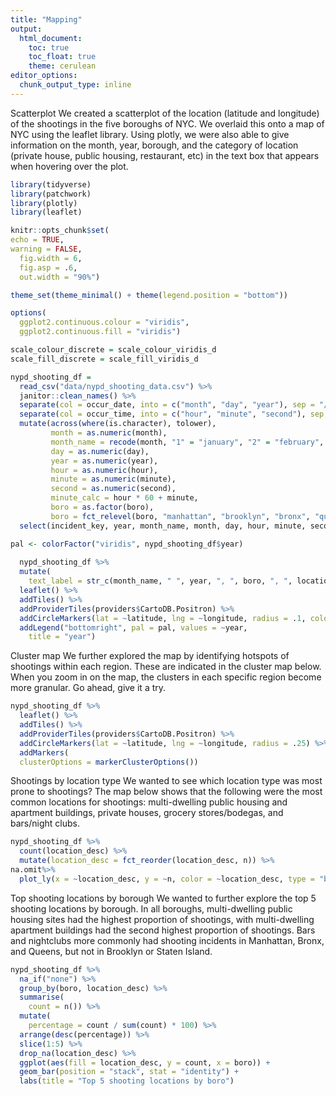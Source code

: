 ```yaml
---
title: "Mapping"
output: 
  html_document:
    toc: true
    toc_float: true
    theme: cerulean
editor_options: 
  chunk_output_type: inline
---
```


Scatterplot
We created a scatterplot of the location (latitude and longitude) of the shootings in the five boroughs of NYC. We overlaid this onto a map of NYC using the leaflet library. Using plotly, we were also able to give information on the month, year, borough, and the category of location (private house, public housing, restaurant, etc) in the text box that appears when hovering over the plot.
 
```r
library(tidyverse)
library(patchwork)
library(plotly)
library(leaflet)

knitr::opts_chunk$set(
echo = TRUE,
warning = FALSE,
  fig.width = 6,
  fig.asp = .6,
  out.width = "90%")

theme_set(theme_minimal() + theme(legend.position = "bottom"))

options(
  ggplot2.continuous.colour = "viridis",
  ggplot2.continuous.fill = "viridis")

scale_colour_discrete = scale_colour_viridis_d
scale_fill_discrete = scale_fill_viridis_d
```
```r
nypd_shooting_df = 
  read_csv("data/nypd_shooting_data.csv") %>%
  janitor::clean_names() %>%
  separate(col = occur_date, into = c("month", "day", "year"), sep = "/") %>% 
  separate(col = occur_time, into = c("hour", "minute", "second"), sep = ":") %>%
  mutate(across(where(is.character), tolower),
         month = as.numeric(month),
         month_name = recode(month, "1" = "january", "2" = "february", "3" = "march", "4" = "april", "5" = "may", "6" = "june", "7" = "july", "8" = "august", "9" = "september", "10" = "october", "11" = "november", "12" = "december"),
         day = as.numeric(day),
         year = as.numeric(year), 
         hour = as.numeric(hour),
         minute = as.numeric(minute), 
         second = as.numeric(second),
         minute_calc = hour * 60 + minute,
         boro = as.factor(boro), 
         boro = fct_relevel(boro, "manhattan", "brooklyn", "bronx", "queens", "staten island")) %>%
  select(incident_key, year, month_name, month, day, hour, minute, second, minute_calc, everything())
```

```r
pal <- colorFactor("viridis", nypd_shooting_df$year)
 
  nypd_shooting_df %>%
  mutate(
    text_label = str_c(month_name, " ", year, ", ", boro, ", ", location_desc)) %>%
  leaflet() %>%
  addTiles() %>%
  addProviderTiles(providers$CartoDB.Positron) %>%
  addCircleMarkers(lat = ~latitude, lng = ~longitude, radius = .1, color = ~pal(year), label = ~text_label) %>%
  addLegend("bottomright", pal = pal, values = ~year,
    title = "year")
```
 
Cluster map
We further explored the map by identifying hotspots of shootings within each region. These are indicated in the cluster map below. When you zoom in on the map, the clusters in each specific region become more granular. Go ahead, give it a try. 
 
```r
nypd_shooting_df %>%
  leaflet() %>%
  addTiles() %>%
  addProviderTiles(providers$CartoDB.Positron) %>%
  addCircleMarkers(lat = ~latitude, lng = ~longitude, radius = .25) %>%
  addMarkers(
  clusterOptions = markerClusterOptions())
```
 
Shootings by location type
We wanted to see which location type was most prone to shootings? The map below shows that the following were the most common locations for shootings: multi-dwelling public housing and apartment buildings, private houses, grocery stores/bodegas, and bars/night clubs.
 
```r
nypd_shooting_df %>% 
  count(location_desc) %>% 
  mutate(location_desc = fct_reorder(location_desc, n)) %>% 
na.omit%>%
  plot_ly(x = ~location_desc, y = ~n, color = ~location_desc, type = "bar", colors = "viridis")
```
 
Top shooting locations by borough
We wanted to further explore the top 5 shooting locations by borough. In all boroughs, multi-dwelling public housing sites had the highest proportion of shootings, with multi-dwelling apartment buildings had the second highest proportion of shootings. Bars and nightclubs more commonly had shooting incidents in Manhattan, Bronx, and Queens, but not in Brooklyn or Staten Island.  
```r
nypd_shooting_df %>%
  na_if("none") %>%
  group_by(boro, location_desc) %>%
  summarise(
    count = n()) %>%
  mutate(
    percentage = count / sum(count) * 100) %>%
  arrange(desc(percentage)) %>%
  slice(1:5) %>% 
  drop_na(location_desc) %>%
  ggplot(aes(fill = location_desc, y = count, x = boro)) +
  geom_bar(position = "stack", stat = "identity") + 
  labs(title = "Top 5 shooting locations by boro")
```
